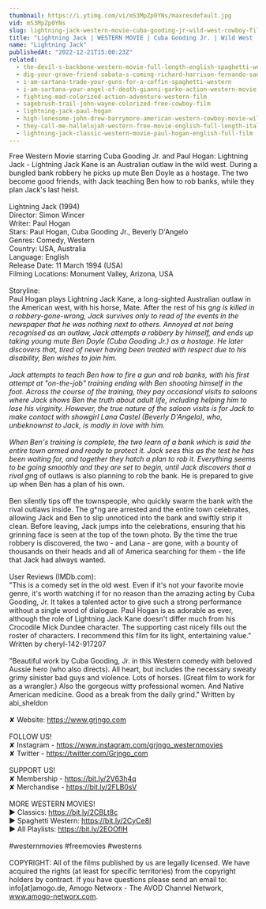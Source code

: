```yaml
---
thumbnail: https://i.ytimg.com/vi/mS3MpZp0YNs/maxresdefault.jpg
vid: mS3MpZp0YNs
slug: lightning-jack-western-movie-cuba-gooding-jr-wild-west-cowboy-film
title: "Lightning Jack | WESTERN MOVIE | Cuba Gooding Jr. | Wild West | Cowboy Film"
name: "Lightning Jack"
publishedAt: "2022-12-21T15:00:23Z"
related:
  - the-devil-s-backbone-western-movie-full-length-english-spaghetti-western-cowboyfilm-watchfree
  - dig-your-grave-friend-sabata-s-coming-richard-harrison-fernando-sancho
  - i-am-sartana-trade-your-guns-for-a-coffin-spaghetti-western
  - i-am-sartana-your-angel-of-death-gianni-garko-action-western-movie
  - fighting-mad-colorized-action-adventure-western-film
  - sagebrush-trail-john-wayne-colorized-free-cowboy-film
  - lightning-jack-paul-hogan
  - high-lonesome-john-drew-barrymore-american-western-cowboy-movie-wild-west-english
  - they-call-me-hallelujah-western-free-movie-english-full-length-italian-western-feature-film
  - lightning-jack-classic-western-movie-paul-hogan-english-full-film
---
```


Free Western Movie starring Cuba Gooding Jr. and Paul Hogan: Lightning Jack - Lightning Jack Kane is an Australian outlaw in the wild west. During a bungled bank robbery he picks up mute Ben Doyle as a hostage. The two become good friends, with Jack teaching Ben how to rob banks, while they plan Jack's last heist. <br />
<br />
Lightning Jack (1994)<br />
Director: Simon Wincer<br />
Writer: Paul Hogan<br />
Stars: Paul Hogan, Cuba Gooding Jr., Beverly D'Angelo<br />
Genres: Comedy, Western<br />
Country: USA, Australia<br />
Language: English<br />
Release Date: 11 March 1994 (USA)<br />
Filming Locations: Monument Valley, Arizona, USA <br />
<br />
Storyline:<br />
Paul Hogan plays Lightning Jack Kane, a long-sighted Australian outlaw in the American west, with his horse, Mate. After the rest of his g*ng is killed in a robbery-gone-wrong, Jack survives only to read of the events in the newspaper that he was nothing next to others. Annoyed at not being recognised as an outlaw, Jack attempts a robbery by himself, and ends up taking young mute Ben Doyle (Cuba Gooding Jr.) as a hostage. He later discovers that, tired of never having been treated with respect due to his disability, Ben wishes to join him.<br />
<br />
Jack attempts to teach Ben how to fire a gun and rob banks, with his first attempt at "on-the-job" training ending with Ben shooting himself in the foot. Across the course of the training, they pay occasional visits to saloons where Jack shows Ben the truth about adult life, including helping him to lose his virginity. However, the true nature of the saloon visits is for Jack to make contact with showgirl Lana Castel (Beverly D'Angelo), who, unbeknownst to Jack, is madly in love with him.<br />
<br />
When Ben's training is complete, the two learn of a bank which is said the entire town armed and ready to protect it. Jack sees this as the test he has been waiting for, and together they hatch a plan to rob it. Everything seems to be going smoothly and they are set to begin, until Jack discovers that a rival g*ng of outlaws is also planning to rob the bank. He is prepared to give up when Ben has a plan of his own.<br />
<br />
Ben silently tips off the townspeople, who quickly swarm the bank with the rival outlaws inside. The g*ng are arrested and the entire town celebrates, allowing Jack and Ben to slip unnoticed into the bank and swiftly strip it clean. Before leaving, Jack jumps into the celebrations, ensuring that his grinning face is seen at the top of the town photo. By the time the true robbery is discovered, the two - and Lana - are gone, with a bounty of thousands on their heads and all of America searching for them - the life that Jack had always wanted.<br />
<br />
User Reviews (IMDb.com):<br />
"This is a comedy set in the old west. Even if it's not your favorite movie genre, it's worth watching if for no reason than the amazing acting by Cuba Gooding, Jr. It takes a talented actor to give such a strong performance without a single word of dialogue. Paul Hogan is as adorable as ever, although the role of Lightning Jack Kane doesn't differ much from his Crocodile Mick Dundee character. The supporting cast nicely fills out the roster of characters. I recommend this film for its light, entertaining value." Written by cheryl-142-917207<br />
<br />
"Beautiful work by Cuba Gooding, Jr. in this Western comedy with beloved Aussie hero (who also directs). All heart, but includes the necessary sweaty grimy sinister bad guys and violence. Lots of horses. (Great film to work for as a wrangler.) Also the gorgeous witty professional women. And Native American medicine. Good as a break from the daily grind." Written by abi_sheldon<br />
<br />
✘ Website: https://www.grjngo.com<br />
<br />
FOLLOW US!<br />
✘ Instagram - https://www.instagram.com/grjngo_westernmovies<br />
✘ Twitter - https://twitter.com/Grjngo_com<br />
<br />
SUPPORT US!<br />
✘ Membership - https://bit.ly/2V63h4q<br />
✘ Merchandise - https://bit.ly/2FLB0sV<br />
<br />
MORE WESTERN MOVIES! <br />
► Classics: https://bit.ly/2CBLt8c <br />
► Spaghetti Western: https://bit.ly/2CyCe8I <br />
► All Playlists: https://bit.ly/2EOOfIH <br />
<br />
#westernmovies #freemovies #westerns<br />
<br />
COPYRIGHT: All of the films published by us are legally licensed. We have acquired the rights (at least for specific territories) from the copyright holders by contract. If you have questions please send an email to: info[at]amogo.de, Amogo Networx - The AVOD Channel Network, www.amogo-networx.com.